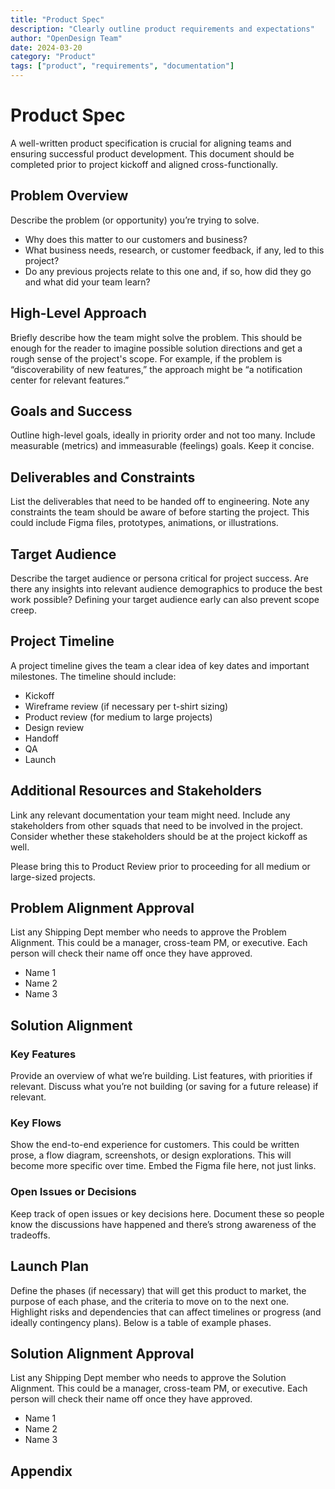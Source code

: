 ```yaml
---
title: "Product Spec"
description: "Clearly outline product requirements and expectations"
author: "OpenDesign Team"
date: 2024-03-20
category: "Product"
tags: ["product", "requirements", "documentation"]
---
```


# Product Spec

<div class="gradient-panel">
  <p class="text-[17px] leading-7 text-[#1a1f36]">
    A well-written product specification is crucial for aligning teams and ensuring successful product development. This document should be completed prior to project kickoff and aligned cross-functionally.
  </p>
</div>

## Problem Overview

Describe the problem (or opportunity) you’re trying to solve.

- Why does this matter to our customers and business?
- What business needs, research, or customer feedback, if any, led to this project?
- Do any previous projects relate to this one and, if so, how did they go and what did your team learn?

## High-Level Approach

Briefly describe how the team might solve the problem. This should be enough for the reader to imagine possible solution directions and get a rough sense of the project's scope. For example, if the problem is “discoverability of new features,” the approach might be “a notification center for relevant features.”

## Goals and Success

Outline high-level goals, ideally in priority order and not too many. Include measurable (metrics) and immeasurable (feelings) goals. Keep it concise.

## Deliverables and Constraints

List the deliverables that need to be handed off to engineering. Note any constraints the team should be aware of before starting the project. This could include Figma files, prototypes, animations, or illustrations.

## Target Audience

Describe the target audience or persona critical for project success. Are there any insights into relevant audience demographics to produce the best work possible? Defining your target audience early can also prevent scope creep.

## Project Timeline

A project timeline gives the team a clear idea of key dates and important milestones. The timeline should include:

- Kickoff
- Wireframe review (if necessary per t-shirt sizing)
- Product review (for medium to large projects)
- Design review
- Handoff
- QA
- Launch

## Additional Resources and Stakeholders

Link any relevant documentation your team might need. Include any stakeholders from other squads that need to be involved in the project. Consider whether these stakeholders should be at the project kickoff as well.

Please bring this to Product Review prior to proceeding for all medium or large-sized projects.

## Problem Alignment Approval

List any Shipping Dept member who needs to approve the Problem Alignment. This could be a manager, cross-team PM, or executive. Each person will check their name off once they have approved.

- Name 1
- Name 2
- Name 3

## Solution Alignment

### Key Features

Provide an overview of what we’re building. List features, with priorities if relevant. Discuss what you’re not building (or saving for a future release) if relevant.

### Key Flows

Show the end-to-end experience for customers. This could be written prose, a flow diagram, screenshots, or design explorations. This will become more specific over time. Embed the Figma file here, not just links.

### Open Issues or Decisions

Keep track of open issues or key decisions here. Document these so people know the discussions have happened and there’s strong awareness of the tradeoffs.

## Launch Plan

Define the phases (if necessary) that will get this product to market, the purpose of each phase, and the criteria to move on to the next one. Highlight risks and dependencies that can affect timelines or progress (and ideally contingency plans). Below is a table of example phases.

## Solution Alignment Approval

List any Shipping Dept member who needs to approve the Solution Alignment. This could be a manager, cross-team PM, or executive. Each person will check their name off once they have approved.

- Name 1
- Name 2
- Name 3

## Appendix